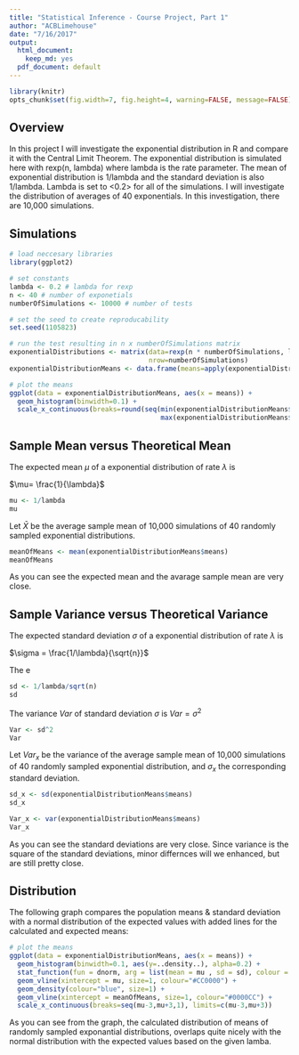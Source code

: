 ```yaml
---
title: "Statistical Inference - Course Project, Part 1"
author: "ACBLimehouse"
date: "7/16/2017"
output:
  html_document:
    keep_md: yes
  pdf_document: default
---
```


```r
library(knitr)
opts_chunk$set(fig.width=7, fig.height=4, warning=FALSE, message=FALSE)
```

## Overview
In this project I will investigate the exponential distribution in R and compare it with the Central Limit Theorem. The exponential distribution is simulated here with rexp(n, lambda) where lambda is the rate parameter. The mean of exponential distribution is 1/lambda and the standard deviation is also 1/lambda. Lambda is set to <0.2> for all of the simulations. I will investigate the distribution of averages of 40 exponentials. In this investigation, there are 10,000 simulations.

## Simulations

```r
# load neccesary libraries
library(ggplot2)

# set constants
lambda <- 0.2 # lambda for rexp
n <- 40 # number of exponetials
numberOfSimulations <- 10000 # number of tests

# set the seed to create reproducability
set.seed(1105823)

# run the test resulting in n x numberOfSimulations matrix
exponentialDistributions <- matrix(data=rexp(n * numberOfSimulations, lambda), 
                                   nrow=numberOfSimulations)
exponentialDistributionMeans <- data.frame(means=apply(exponentialDistributions, 1, mean))
```

```r
# plot the means
ggplot(data = exponentialDistributionMeans, aes(x = means)) + 
  geom_histogram(binwidth=0.1) +   
  scale_x_continuous(breaks=round(seq(min(exponentialDistributionMeans$means),
                                      max(exponentialDistributionMeans$means), by=1)))
```

## Sample Mean versus Theoretical Mean

The expected mean $\mu$ of a exponential distribution of rate $\lambda$ is 

$\mu= \frac{1}{\lambda}$ 

```r
mu <- 1/lambda
mu
```

Let $\bar X$ be the average sample mean of 10,000 simulations of 40 randomly sampled exponential distributions.

```r
meanOfMeans <- mean(exponentialDistributionMeans$means)
meanOfMeans
```

As you can see the expected mean and the avarage sample mean are very close.

## Sample Variance versus Theoretical Variance

The expected standard deviation $\sigma$ of a exponential distribution of rate $\lambda$ is 

$\sigma = \frac{1/\lambda}{\sqrt{n}}$ 

The e

```r
sd <- 1/lambda/sqrt(n)
sd
```

The variance $Var$ of standard deviation $\sigma$ is $Var = \sigma^2$ 

```r
Var <- sd^2
Var
```

Let $Var_x$ be the variance of the average sample mean of 10,000 simulations of 40 randomly sampled exponential distribution, and $\sigma_x$ the corresponding standard deviation.

```r
sd_x <- sd(exponentialDistributionMeans$means)
sd_x

Var_x <- var(exponentialDistributionMeans$means)
Var_x
```

As you can see the standard deviations are very close. Since variance is the square of the standard deviations, minor differnces will we enhanced, but are still pretty close.

## Distribution

The following graph compares the population means & standard deviation with a normal distribution of the expected values with added lines for the calculated and expected means:

```r
# plot the means
ggplot(data = exponentialDistributionMeans, aes(x = means)) + 
  geom_histogram(binwidth=0.1, aes(y=..density..), alpha=0.2) + 
  stat_function(fun = dnorm, arg = list(mean = mu , sd = sd), colour = "red", size=1) + 
  geom_vline(xintercept = mu, size=1, colour="#CC0000") + 
  geom_density(colour="blue", size=1) +
  geom_vline(xintercept = meanOfMeans, size=1, colour="#0000CC") + 
  scale_x_continuous(breaks=seq(mu-3,mu+3,1), limits=c(mu-3,mu+3)) 
```

As you can see from the graph, the calculated distribution of means of randomly sampled exponantial distributions, overlaps quite nicely with the normal distribution with the expected values based on the given lamba.